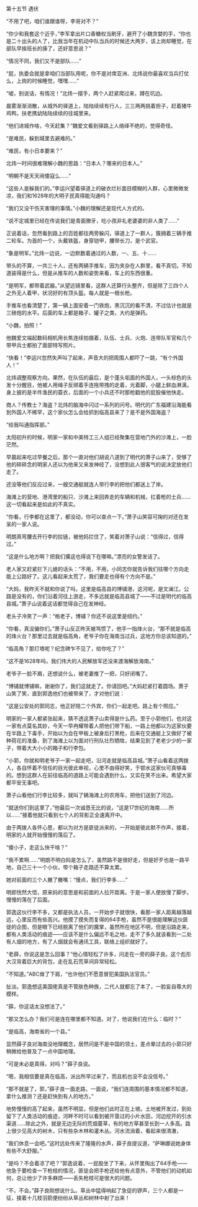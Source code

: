 

第十五节 遇伏

“不用了吧，咱们谁跟谁呀，李哥对不？”

“你少和我套这个近乎，”李军拿出片口香糖权当刷牙，避开了小魏贪婪的手，“你也是二十出头的人了，比我当年在机动中队当兵的时候还大两岁，该上岗却睡觉，在部队早挨班长的揍了，还好意思说？”

“情况不同，我们又不是部队……”

“屁，执委会就是拿咱们当部队用呢，你不是对席亚洲、北炜说你最喜欢当兵打仗么，上岗的时候睡觉，嘿嘿……”

“嘘，别说话，有情况！”北炜一摆手，两个人赶紧爬过来，蹲在坑边。

晨雾渐渐消散，从城外的驿道上，陆陆续续有行人，三三两两挑着担子，赶着猪牛鸡鸭，扶老携幼陆陆续续的往城里来。

“他们进城作啥，今天赶集？”魏爱文看到驿路上人络绎不绝的，觉得奇怪。

“是难民，躲到城里去避难的。”

“难民，有小日本要来？”

北炜一时间很难理解小魏的思路：“日本人？哪来的日本人。”

“明朝不是天天闹倭寇么……”

“这些人是躲我们的。”李运兴望着驿道上的破衣烂衫面目模糊的人群，心里微微发凉，我们和1628年的大明子民真得能沟通吗？

“我们又没干伤天害理的事情。”小魏的理解还是现代人方式的。

“说不定城里已经在传说我们是青面獠牙，吃小孩非礼老婆婆的非人类了……”

正说着话，忽然看到路上的百姓都往两旁躲闪，驿道上了一群人，簇拥着三辆手推二轮车。为首的一个，头戴铁盔，身穿铠甲，腰带长刀，是个武官。

“象是明军。”北炜一边说，一边默数着通过的人数，一、五、十……

带头的不算，一共三十人，还有两辆手推车，因为夹杂在人群里，看不真切。不知道装得是什么，但是从推车的人数和姿势来看，车上的东西很重。

“是明军，都带着武器。”从望远镜里看，这群人还算行头整齐，但是除了三四个人之外无人着甲，状况好的有顶头盔。每人就是一根长枪。

手推车也看清楚了，第一辆上面安着一门铁炮，黑沉沉的看不清，不过估计也就是三磅炮的水平。后面的车上都是箱子、罐子之类，大约是弹药。

“小魏，拍照！”

他魏爱文端起数码相机用长焦连续拍摄着，队伍、士兵、火炮、连带队军官和几个带甲兵士都拍了面部特写照片。

“快看！”李运兴忽然失声叫了起来，声音大的把周围人都吓了一跳，“有个外国人！”

北炜调整观察方向。果然，在队伍的最后，是个蓬头垢面的外国人，一头棕色的头发十分醒目，他被人用绳子反绑着手连拖带拽的走着，光着脚，小腿上鲜血淋漓，身上披的是半件渔民的蓑衣，后面的一个小兵还不时那枪戳他的屁股催他快走。

商人？传教士？海盗？北炜的脑海中闪过一系列的问号。明代的广东福建沿海能看到外国人不稀罕，这个家伙怎么会给抓到临高县来了？是不是外国海盗？

“给我叫通指挥部。”

太阳初升的时候，明家一家和中美特工三人组已经聚集在营地门外的沙滩上，一脸茫然。

早晨起来吃过早餐之后，那个一直对他们胡说八道到了明代的萧子山来了，受够了他的碎碎念的明家人还以为他来又来发神经了，没想到此人很客气的说决定放他们走了。

还没等他们反应过来，一艘交通艇就连人带行李的把他们都送上了岸。

海滩上的营地、港湾里的船只、沙滩上来回奔走的车辆和机械，扛着枪的士兵……这一切看起来是如此的不真实。

“你看，行李都在这里了，都没动，你可以查点一下。”萧子山笑容可掬的对还在发呆的一家人说。

明朗真弯腰去开行李的拉链，被他妈拦住了，笑着对萧子山说：“信得过，信得过。”

“这是什么地方啊？把我们撂这也得说下在哪嘛。”漂亮的女警发话了。

老人家又赶紧拦下儿媳的话头：“不用，不用，小同志你就告诉我们往哪个方向走能上公路好了。这儿看起来太荒了，我们要走也得有个方向不是。”

“大妈，我昨天不就和你说了吗，这里是临高县的博铺港，这河呢，是文澜江。公路是没有的，你们沿着河往上游走，不多远就是临高县城了――不过是明代的临高县城。”萧子山说着这话都觉得自己在发神经。

老头子冷笑了一声：“格老子，博铺？你还不说这里是纽约。”

“你看，真没骗你们。”萧子山反正昨天被骂惯了，他手一指烽火台，“那不就是临高的烽火台？那里过去就是临高角，老爷子你在海南当过兵，这地方你总该知道的。”

“临高角？那灯塔呢？纪念碑乍不见了，给你吃了？”

“这不是1628年吗，我们伟大的人民解放军还没来渡海解放海南。”

老爷子一脸不屑，还想说什么，被老妻推了一把，只好闭嘴了。

“博铺就博铺嘛，谢谢你了，我们这就走了。你请回吧。”大妈赶紧打着圆场。萧子山笑了笑，直到郭逸他们也被带来了，才对他们说：

“这是公安处的郭同志，他正好陪二个外宾，你们一起走吧。路上有个照应。”

明家的一家人都紧张起来，猜不透这萧子山卖得是什么药。至于小郭他们，也对这一家有点莫名其妙，今天一早冉耀带着人把他们带下船，一路上他都以为这家伙要在半路上下毒手，开始以为会在甲板上被身后打黑枪，后来在交通艇上又做好了被种荷花的准备，到了海滩上以为面对行刑队壮烈牺牲，结果见到了老老少少的一家子，带着大大小小的箱子和行李包。

“小郭，你就和明老爷子一家一起走吧，沿河走就是临高县城。”萧子山看着这两拨人，各自怀着不信任的目光彼此审视，心里不由得好笑，于鄂水这家伙可真够毒的。想到这群人在前往临高的道路上可能会遇到什么，又实在笑不出来。希望大家都平安无事吧。

萧子山看他们行李比较多，就叫了辆海滩上的农用车，把他们送到了河边。

“就送你们到这里了，”他最后一次诚恳无比的说，“这是17世纪的海南……所以……”接着他就只看到七个人的背影正全速离开中。

由于两拨人各怀心思，都以为对方是匪徒派来的，一开始是彼此默不作声，接着，明家的人就开始慢慢的落后了。

“傻小子，走这么快干啥？”

“我不累啊……”明朗不明白妈是怎么了，虽然路不是很好走，但是好歹也是一路平地，自己三十一个小伙，带个箱子走路还不算太累。

她对前面的三个人撇了撇嘴：“慢点，我们行李多……”

明郎恍然大悟，原来妈的意思是和前面的人拉开距离。于是一家人便放慢了脚步。慢慢的落在了后面。

郭逸这伙行李不多，又都是执法人员，一开始步子就很快，看那一家人距离越落越远，心里反而有些高兴。他摸了摸失而复得的64手枪，虽然不是很能理解这伙匪徒的企图，但是眼下已经脱离了他们的魔掌，虽然所在地区不明，但是沿路走来，都有人类活动的痕迹――应该不是什么偏远不毛之地，走不了多久就该看到一二处有人烟的地方，有了人烟就会有通讯工具，联络上组织就好了。

“老薛，你说这是怎么回事？”他心情轻松了许多，问走在一旁的薛子良。这个彪形大汉背着巨大的背包，走在乱石荒草间异常轻松。

“不知道。”ABC耸了下肩，“也许他们不愿意冒犯美国执法官员。”

扯淡。郭逸想这美国佬真是不管肤色种族，二代人就都忘了本了，一脸妄自尊大的模样。

“薛，你这话太没想法了。”

“那又怎么办？我们可是连在哪里都不知道。对了，他说我们在什么：临时？”

“是临高，海南省的一个县。”

显然薛子良对海南没地理概念，居然问是不是中国的领土，差点晕过去的小郭只好稍微给他普及了一点中国地理。

“可是未必是真得，对吗？”薛子良说。

“嗯，我相信要是真在临高，派出所早过来了，而且机也没不会没信号。”

“那不就是了，郭，”薛子良一面走路，一面说，“我们连周围的基本情况都不知道，拿什么推测？还是赶快到有人的地方。”

地势慢慢的高了起来，虽然不明显，但是他们此时正在上坡。土地被开发过，到处留下了人类活动的痕迹，河畔不时可以看到被开垦过的小片水田，河边挖开的引水渠道……除此之外，就是无边无际的荒烟蔓草，有的地方草甚至长到一人多高。路上很少见高大的树木，只有些杂木林和灌木丛。河水流淌着，看起来很清澈，

“我们休息一会吧。”这时远处传来了隆隆的水声，薛子良提议道，“萨琳娜说她身体有些不大舒服。”

“是吗？不会着凉了吧？”郭逸说着，一屁股坐了下来，从怀里掏出了64手枪――他急于要检查一下枪枝的情况，匪徒会把手枪还给他有点意外，不管他们的动机如何，总让他少了许多麻烦――丢失枪枝可是很大的问题。

“不，不会。”薛子良刚想说什么。草丛中猛得响起了急促的锣声，三个人都是一征，接着十几枝羽箭便纷纷从草丛和树林中射了出来！

